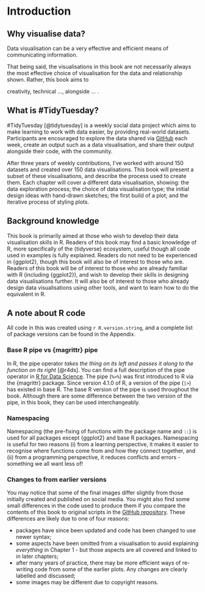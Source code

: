 # Introduction {.unnumbered}

## Why visualise data?

Data visualisation can be a very effective and efficient means of communicating information. 

That being said, the visualisations in this book are not necessarily always the most effective choice of visualisation for the data and relationship shown. Rather, this book aims to 

creativity, technical ..., alongside ... . 

## What is #TidyTuesday?

#TidyTuesday [@tidytuesday] is a weekly social data project which aims to make learning to work with data easier, by providing real-world datasets. Participants are encouraged to explore the data shared via [GitHub](https://github.com/rfordatascience/tidytuesday) each week, create an output such as a data visualisation, and share their output alongside their code, with the community.

After three years of weekly contributions, I've worked with around 150 datasets and created over 150 data visualisations. This book will present a subset of these visualisations, and describe the process used to create them. Each chapter will cover a different data visualisation, showing: the data exploration process; the choice of data visualisation type; the initial design ideas with hand-drawn sketches; the first build of a plot; and the iterative process of styling plots.

## Background knowledge

This book is primarily aimed at those who wish to develop their data visualisation skills in R. Readers of this book may find a basic knowledge of R, more specifically of the {tidyverse} ecosystem, useful though all code used in examples is fully explained. Readers do not need to be experienced in {ggplot2}, though this book will also be of interest to those who are. Readers of this book will be of interest to those who are already familiar with R (including {ggplot2}), and wish to develop their skills in designing data visualisations further. It will also be of interest to those who already design data visualisations using other tools, and want to learn how to do the equivalent in R.

## A note about R code

All code in this was created using `r R.version.string`, and a complete list of package versions can be found in the Appendix.

### Base R pipe vs {magrittr} pipe

In R, the pipe operator *takes the thing on its left and passes it along to the function on its right* [@r4ds]. You can find a full description of the pipe operator in [R for Data Science](https://r4ds.hadley.nz/data-transform#sec-the-pipe). The pipe (`%>%`) was first introduced to R via the {magrittr} package. Since version 4.1.0 of R, a version of the pipe (`|>`) has existed in base R. The base R version of the pipe is used throughout the book. Although there are some difference between the two version of the pipe, in this book, they can be used interchangeably.

### Namespacing

Namespacing (the pre-fixing of functions with the package name and `::`) is used for all packages except {ggplot2} and base R packages. Namespacing is useful for two reasons (i) from a learning perspective, it makes it easier to recognise where functions come from and how they connect together, and (ii) from a programming perspective, it reduces conflicts and errors - something we all want less of! 

### Changes to from earlier versions

You may notice that some of the final images differ slightly from those initially created and published on social media. You might also find some small differences in the code used to produce them if you compare the contents of this book to original scripts in the [GitHub repository](https://github.com/nrennie/tidytuesday). These differences are likely due to one of four reasons: 

* packages have since been updated and code has been changed to use newer syntax;
* some aspects have been omitted from a visualisation to avoid explaining *everything* in Chapter 1 - but those aspects are all covered and linked to in later chapters;
* after many years of practice, there may be more efficient ways of re-writing code from some of the earlier plots. Any changes are clearly labelled and discussed;
* some images may be different due to copyright reasons.

